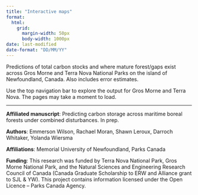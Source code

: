 ```yaml
---
title: "Interactive maps"
format:
  html:
    grid:
      margin-width: 50px
      body-width: 1000px
date: last-modified
date-format: "DD/MM/YY"
---
```


Predictions of total carbon stocks and where mature forest/gaps exist across Gros Morne and Terra Nova National Parks on the island of Newfoundland, Canada. Also includes error estimates.

Use the top navigation bar to explore the output for Gros Morne and Terra Nova. The pages may take a moment to load.

------------------------------------------------------------------------

**Affiliated manuscript**: Predicting carbon storage across maritime boreal forests under combined disturbances. In prep.

**Authors**: Emmerson Wilson, Rachael Moran, Shawn Leroux, Darroch Whitaker, Yolanda Wiersma

**Affiliations**: Memorial University of Newfoundland, Parks Canada

**Funding**: This research was funded by Terra Nova National Park, Gros Morne National Park, and the Natural Sciences and Engineering Research Council of Canada (Canada Graduate Scholarship to ERW and Alliance grant to SJL & YW). This project contains information licensed under the Open Licence – Parks Canada Agency.
